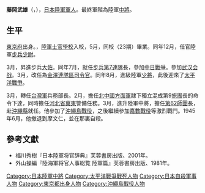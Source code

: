 '''藤岡武雄'''（{{jpn|j=藤岡 武雄|hg=ふじおか たけお|rm=Fujioka Takeo}}，{{bd|1891年|3月3日|1945年|6月22日}}），[[大日本帝國陸軍|日本陸軍]][[軍人|軍人]]。最終軍階為陸軍[[中將|中將]]。

==生平==
[[東京府|東京府]]出身。{{和暦|1909}}，[[日本陸軍士官學校|陸軍士官學校]]入校，{{和暦|1911}}5月，同校（23期）畢業。同年12月，任官陸軍[[步兵|步兵]][[少尉|少尉]]。

{{和暦|1938}}3月，昇進步兵[[大佐|大佐]]。同年7月，就任[[步兵第7連隊|步兵第7連隊]]長，參加[[中国抗日战争|中日戰爭]]。參加[[武汉会战|武汉会战]]。{{和暦|1941}}3月，改任為[[金澤連隊區|金澤連隊區]][[司令官|司令官]]。同年8月，進級陸軍[[少將|少將]]，此後迎來了[[太平洋戰爭|太平洋戰爭]]。

{{和暦|1942}}3月，轉任[[台灣軍|台灣軍]]兵務部長。{{和暦|1944}}2月，擔任[[北中國方面軍|北中國方面軍]]隷下獨立混成第9[[旅團|旅團]]長的命令下達，同時擔任[[河北省_(汪兆銘政權)|河北省]][[冀東道|冀東]]警備任務。{{和暦|1945}}3月，進升陸軍中將，擔任[[第62師團|第62師團]]長，赴[[沖繩縣|沖繩縣]]就任。他參加了[[沖繩島戰役|沖繩島戰役]]，之後繼續參加[[嘉數戰役|嘉數戰役]]等激烈戰鬥。1945年6月，他撤退到摩文仁，並在那裏自殺。

==參考文獻==
{{refbegin}}
*福川秀樹『日本陸軍将官辞典』芙蓉書房出版、2001年。
*外山操編『陸海軍将官人事総覧 陸軍篇』芙蓉書房出版、1981年。
{{refend}}

{{DEFAULTSORT:Takeo Fujioka}}
[[Category:日本陸軍中將|Category:日本陸軍中將]]
[[Category:太平洋戰爭戰死人物|Category:太平洋戰爭戰死人物]]
[[Category:日本自殺軍事人物|Category:日本自殺軍事人物]]
[[Category:東京都出身人物|Category:東京都出身人物]]
[[Category:沖繩島戰役人物|Category:沖繩島戰役人物]]
